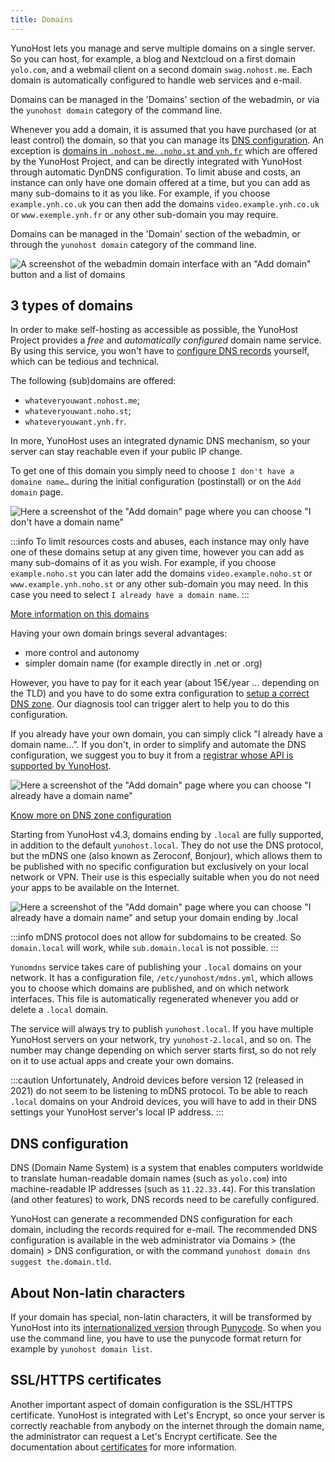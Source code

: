 ```yaml
---
title: Domains
---
```



YunoHost lets you manage and serve multiple domains on a single server. So you can host, for example, a blog and Nextcloud on a first domain `yolo.com`, and a webmail client on a second domain `swag.nohost.me`. Each domain is automatically configured to handle web services and e-mail.

Domains can be managed in the 'Domains' section of the webadmin, or via the `yunohost domain` category of the command line.

Whenever you add a domain, it is assumed that you have purchased (or at least control) the domain, so that you can manage its [DNS configuration](/install/post_install/dns_config). An exception is [domains in `.nohost.me`, `.noho.st` and `ynh.fr`](/admin/tutorials/domains/dns_nohost_me) which are offered by the YunoHost Project, and can be directly integrated with YunoHost through automatic DynDNS configuration. To limit abuse and costs, an instance can only have one domain offered at a time, but you can add as many sub-domains to it as you like. For example, if you choose `example.ynh.co.uk` you can then add the domains `video.example.ynh.co.uk` or `www.exemple.ynh.fr` or any other sub-domain you may require.

Domains can be managed in the 'Domain' section of the webadmin, or through the `yunohost domain` category of the command line.

![A screenshot of the webadmin domain interface with an "Add domain" button and a list of domains](/img/webadmin_domain.png)

## 3 types of domains

<Tabs>
<TabItem value="nohost" label="Yunohost's domains (the free and easy way)">

In order to make self-hosting as accessible as possible, the YunoHost Project provides a *free* and *automatically configured* domain name service. By using this service, you won't have to [configure DNS records](/install/post_install/dns_config) yourself, which can be tedious and technical.

The following (sub)domains are offered:

- `whateveryouwant.nohost.me`;
- `whateveryouwant.noho.st`;
- `whateveryouwant.ynh.fr`.

In more, YunoHost uses an integrated dynamic DNS mechanism, so your server can stay reachable even if your public IP change.

To get one of this domain you simply need to choose `I don't have a domaine name…` during the initial configuration (postinstall) or on the `Add domain` page.

![Here a screenshot of the "Add domain" page where you can choose "I don't have a domain name"](/img/webadmin_dyndns.png)

:::info
To limit resources costs and abuses, each instance may only have one of these domains setup at any given time, however you can add as many sub-domains of it as you wish. For example, if you choose `example.noho.st` you can later add the domains `video.example.noho.st` or `www.example.ynh.noho.st` or any other sub-domain you may need. In this case you need to select `I already have a domain name`.
:::

[More information on this domains](/admin/tutorials/domains/dns_nohost_me)

</TabItem>
<TabItem value="own" label="Your own domains">

Having your own domain brings several advantages:

- more control and autonomy
- simpler domain name (for example directly in .net or .org)

However, you have to pay for it each year (about 15€/year ... depending on the TLD) and you have to do some extra configuration to [setup a correct DNS zone](/install/post_install/dns_config). Our diagnosis tool can trigger alert to help you to do this configuration.

If you already have your own domain, you can simply click "I already have a domain name…". If you don't, in order to simplify and automate the DNS configuration, we suggest you to buy it from a [registrar whose API is supported by YunoHost](/install/providers/registrar/).

![Here a screenshot of the "Add domain" page where you can choose "I already have a domain name"](/img/webadmin_domain_owndomain.png)

[Know more on DNS zone configuration](/install/post_install/dns_config)

</TabItem>
<TabItem value="local" label="Local domains (only reachable in your local network)">

Starting from YunoHost v4.3, domains ending by `.local` are fully supported, in addition to the default `yunohost.local`.
They do not use the DNS protocol, but the mDNS one (also known as Zeroconf, Bonjour), which allows them to be published with no specific configuration but exclusively on your local network or VPN.
Their use is this especially suitable when you do not need your apps to be available on the Internet.

![Here a screenshot of the "Add domain" page where you can choose "I already have a domain name" and setup your domain ending by .local](/img/webadmin_domain_local.png)

:::info
mDNS protocol does not allow for subdomains to be created. So `domain.local` will work, while `sub.domain.local` is not possible.
:::

`Yunomdns` service takes care of publishing your `.local` domains on your network.
It has a configuration file, `/etc/yunohost/mdns.yml`, which allows you to choose which domains are published, and on which network interfaces.
This file is automatically regenerated whenever you add or delete a `.local` domain.

The service will always try to publish `yunohost.local`. If you have multiple YunoHost servers on your network, try `yunohost-2.local`, and so on.
The number may change depending on which server starts first, so do not rely on it to use actual apps and create your own domains.

:::caution
Unfortunately, Android devices before version 12 (released in 2021) do not seem to be listening to mDNS protocol.
To be able to reach `.local` domains on your Android devices, you will have to add in their DNS settings your YunoHost server's local IP address.
:::

</TabItem>
</Tabs>

## DNS configuration

DNS (Domain Name System) is a system that enables computers worldwide to translate human-readable domain names (such as `yolo.com`) into machine-readable IP addresses (such as `11.22.33.44`). For this translation (and other features) to work, DNS records need to be carefully configured.

YunoHost can generate a recommended DNS configuration for each domain, including the records required for e-mail. The recommended DNS configuration is available in the web administrator via Domains > (the domain) > DNS configuration, or with the command `yunohost domain dns suggest the.domain.tld`.

## About Non-latin characters

If your domain has special, non-latin characters, it will be transformed by YunoHost into its [internationalized version](https://en.wikipedia.org/wiki/Internationalized_domain_name) through [Punycode](https://en.wikipedia.org/wiki/Punycode). So when you use the command line, you have to use the punycode format return for example by `yunohost domain list`.

## SSL/HTTPS certificates

Another important aspect of domain configuration is the SSL/HTTPS certificate. YunoHost is integrated with Let's Encrypt, so once your server is correctly reachable from anybody on the internet through the domain name, the administrator can request a Let's Encrypt certificate. See the documentation about [certificates](/admin/admin_guide/domains/certificate) for more information.
